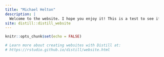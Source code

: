```yaml
---
title: "Michael Helton"
description: |
  Welcome to the website. I hope you enjoy it! This is a test to see if my github connected
site: distill::distill_website
---
```


```r
knitr::opts_chunk$set(echo = FALSE)

# Learn more about creating websites with Distill at:
# https://rstudio.github.io/distill/website.html

```


